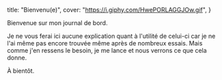   title: "Bienvenu(e)",
  cover: "https://i.giphy.com/HwePORLAGGJOw.gif",
}

Bienvenue sur mon journal de bord.

Je ne vous ferai ici aucune explication quant à l'utilité de celui-ci car je ne l'ai même pas encore trouvée même après de nombreux essais. Mais comme j'en ressens le besoin, je me lance et nous verrons ce que cela donne.

À bientôt.
